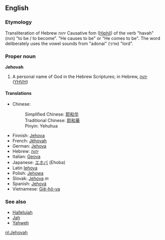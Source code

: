 ==English==

===Etymology===
Transliteration of Hebrew יהוה Causative fom ([[Hiphil]]) of the verb "havah" (הוה) "to be / to become". "He causes to be" or "He comes to be".  The word deliberately uses the vowel sounds from "adonai" (אדני) "lord".

===Proper noun===
'''Jehovah'''

# A personal name of God in the Hebrew Scriptures; in Hebrew, [[יהוה]] ([[YHVH]])

====Translations====
*Chinese: 
*:Simplified Chinese: [[耶和华]] 
*:Traditional Chinese: [[耶和華]]
*:Pinyin: Yehuhua
*Finnish: [[Jehova]]
*French: [[Jéhovah]]
*German: [[Jehova]]
*Hebrew: [[יהוה]]
*Italian: [[Geova]]
*Japanese: [[エホバ]] (Ehoba)
*Latin [[Iehova]]
*Polish: [[Jehowa]]
*Slovak: [[Jehova]] ''m''
*Spanish: [[Jehová]]
*Vietnamese: [[Giê-hô-va]]

===See also===
*[[Hallelujah]]
*[[Jah]]
*[[Yahweh]]

[[nl:Jehovah]]